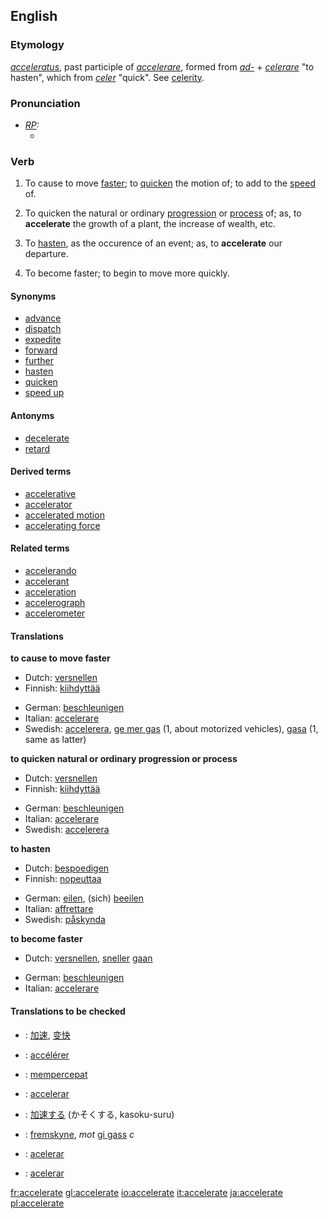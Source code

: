 ==English==

===Etymology===
{{L.}} ''[[acceleratus]]'', past participle of ''[[accelerare]]'', formed from ''[[ad-]]'' + ''[[celerare]]'' "to hasten", which from ''[[celer]]'' "quick". See [[celerity]].

===Pronunciation===
* ''[[RP]]:''
** {{IPA|/əkˈseləˌreɪt/}}

===Verb===
{{en-infl-reg-other-e|accelerat|e||}}
# {{transitive}} To cause to move [[faster]]; to [[quicken]] the motion of; to add to the [[speed]] of.
# {{transitive}} To quicken the natural or ordinary [[progression]] or [[process]] of; as, to '''accelerate''' the growth of a plant, the increase of wealth, etc.
# {{transitive}} To [[hasten]], as the occurence of an event; as, to '''accelerate''' our departure.
# {{intransitive}} To become faster; to begin to move more quickly.

====Synonyms====
* [[advance]]
* [[dispatch]]
* [[expedite]]
* [[forward]]
* [[further]]
* [[hasten]]
* [[quicken]]
* [[speed up]]

====Antonyms====
* [[decelerate]]
* [[retard]]

====Derived terms====
* [[accelerative]]
* [[accelerator]]
* [[accelerated motion]]
* [[accelerating force]]

====Related terms====
* [[accelerando]]
* [[accelerant]]
* [[acceleration]]
* [[accelerograph]]
* [[accelerometer]]

====Translations====
'''to cause to move faster'''
{{top}}
* Dutch: [[versnellen]]
* Finnish: [[kiihdyttää]]
{{mid}}
* German: [[beschleunigen]]
* Italian: [[accelerare]]
* Swedish: [[accelerera]], [[ge mer gas]] (1, about motorized vehicles), [[gasa]] (1, same as latter)
{{bottom}}

'''to quicken natural or ordinary progression or process'''
{{top}}
* Dutch: [[versnellen]]
* Finnish: [[kiihdyttää]]
{{mid}}
* German: [[beschleunigen]]
* Italian: [[accelerare]]
* Swedish: [[accelerera]]
{{bottom}}

'''to hasten'''
{{top}}
* Dutch: [[bespoedigen]]
* Finnish: [[nopeuttaa]]
{{mid}}
* German: [[eilen]], (sich) [[beeilen]]
* Italian: [[affrettare]]
* Swedish: [[påskynda]]
{{bottom}}

'''to become faster'''
{{top}}
* Dutch: [[versnellen]], [[sneller]] [[gaan]]
{{mid}}
* German: [[beschleunigen]]
* Italian: [[accelerare]]
{{bottom}}

====Translations to be checked====
{{checktrans}}
*{{ttbc|Chinese}}: [[加速]], [[变快]]
*{{ttbc|French}}: [[accélérer]]
*{{ttbc|Indonesian}}: [[cepat|mempercepat]]
*{{ttbc|Interlingua}}: [[accelerar]]
*{{ttbc|Japanese}}: [[加速]]する (かそくする, kasoku-suru)
*{{ttbc|Norwegian}}: [[fremskyne]], ''mot'' [[gi gass]] ''c''
*{{ttbc|Portuguese}}: [[acelerar]]
*{{ttbc|Spanish}}: [[acelerar]]

[[fr:accelerate]]
[[gl:accelerate]]
[[io:accelerate]]
[[it:accelerate]]
[[ja:accelerate]]
[[pl:accelerate]]